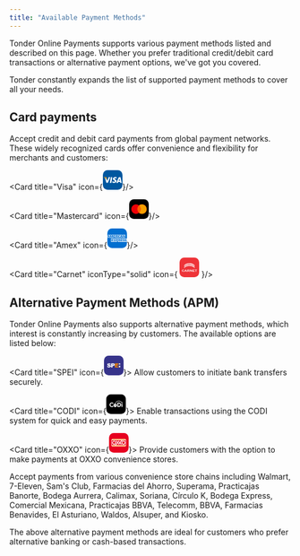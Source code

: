 ```yaml
---
title: "Available Payment Methods"
---
```


Tonder Online Payments supports various payment methods listed and described on this page. Whether you prefer traditional credit/debit card transactions or alternative payment options, we've got you covered.

<Info>
  Tonder constantly expands the list of supported payment methods to cover all your needs.
</Info>

## Card payments

Accept credit and debit card payments from global payment networks. These widely recognized cards offer convenience and flexibility for merchants and customers:

<CardGroup cols={4}>

  <Card title="Visa" icon={<svg xmlns="http://www.w3.org/2000/svg" width="35" height="35" viewBox="0 0 100 100" fill="none">
<rect width="100" height="100" rx="24" fill="#00579F"/>
<path d="M43.3056 64.6621H35.7724L40.4842 35.5278H48.0169L43.3056 64.6621Z" fill="white"/>
<path d="M70.6077 36.2404C69.1219 35.6509 66.7651 35 63.851 35C56.4118 35 51.1731 38.967 51.141 44.6386C51.0792 48.8231 54.8917 51.1473 57.7432 52.5426C60.6577 53.9683 61.6484 54.8989 61.6484 56.1697C61.6187 58.1215 59.2933 59.0212 57.1244 59.0212C54.1168 59.0212 52.5053 58.5574 50.0563 57.4715L49.0644 57.006L48.0102 63.546C49.777 64.3509 53.0322 65.0652 56.4118 65.0965C64.3161 65.0965 69.4621 61.1909 69.5231 55.1469C69.5532 51.8303 67.54 49.2891 63.1998 47.2125C60.565 45.8794 58.9514 44.9805 58.9514 43.6166C58.9823 42.3767 60.3162 41.1066 63.2904 41.1066C65.7394 41.0444 67.5388 41.6331 68.9019 42.2222L69.5832 42.5315L70.6077 36.2404Z" fill="white"/>
<path d="M80.6238 54.3408C81.2442 52.6671 83.6314 46.1893 83.6314 46.1893C83.6001 46.2515 84.2505 44.4847 84.6225 43.4001L85.149 45.9104C85.149 45.9104 86.5755 52.8842 86.8853 54.3408C85.708 54.3408 82.1117 54.3408 80.6238 54.3408ZM89.9226 35.5278H84.0956C82.2987 35.5278 80.9336 36.0543 80.1583 37.9451L68.9687 64.6616H76.873C76.873 64.6616 78.1744 61.0658 78.4541 60.2913C79.3212 60.2913 87.0105 60.2913 88.1261 60.2913C88.3423 61.3142 89.0249 64.6616 89.0249 64.6616H95.9999L89.9226 35.5278Z" fill="white"/>
<path d="M29.4797 35.5278L22.1022 55.3946L21.296 51.3654C19.9321 46.7162 15.6545 41.665 10.8809 39.1533L17.6384 64.6312H25.6045L37.4454 35.5278H29.4797Z" fill="white"/>
<path d="M15.2442 35.5278H3.12399L3 36.1165C12.4545 38.5342 18.716 44.3619 21.2886 51.3666L18.6538 37.9768C18.22 36.1161 16.887 35.5892 15.2442 35.5278Z" fill="#FAA61A"/>
</svg>}/>
  
  <Card title="Mastercard" icon={<svg xmlns="http://www.w3.org/2000/svg" width="35" height="35" viewBox="0 0 100 100" fill="none">
<rect width="100" height="100" rx="24" fill="black"/>
<path fill-rule="evenodd" clip-rule="evenodd" d="M50.1134 68.2668C45.9706 71.8418 40.5967 74 34.7245 74C21.6219 74 11 63.2548 11 50C11 36.7452 21.6219 26 34.7245 26C40.5967 26 45.9707 28.1582 50.1134 31.7333C54.2562 28.1583 59.6301 26.0001 65.5023 26.0001C78.605 26.0001 89.2268 36.7452 89.2268 50.0001C89.2268 63.2549 78.605 74.0001 65.5023 74.0001C59.6301 74.0001 54.2562 71.8419 50.1134 68.2668Z" fill="#ED0006"/>
<path fill-rule="evenodd" clip-rule="evenodd" d="M50.1134 68.2667C55.2145 63.8647 58.4491 57.3145 58.4491 50C58.4491 42.6855 55.2145 36.1353 50.1134 31.7333C54.2562 28.1582 59.6301 26 65.5023 26C78.605 26 89.2268 36.7452 89.2268 50C89.2268 63.2548 78.605 74 65.5023 74C59.6301 74 54.2562 71.8418 50.1134 68.2667Z" fill="#F9A000"/>
<path fill-rule="evenodd" clip-rule="evenodd" d="M50.1135 68.2667C55.2145 63.8646 58.4491 57.3144 58.4491 50C58.4491 42.6856 55.2145 36.1354 50.1135 31.7334C45.0125 36.1354 41.778 42.6856 41.778 50C41.778 57.3144 45.0125 63.8646 50.1135 68.2667Z" fill="#FF5E00"/>
</svg>}/>
  
  <Card title="Amex" icon={<svg xmlns="http://www.w3.org/2000/svg" width="35" height="35" viewBox="0 0 100 100" fill="none">
<rect width="100" height="100" rx="24" fill="#016FD0"/>
<path d="M18.6813 68.264V51.7805H35.4554L37.255 54.2216L39.1142 51.7805H100V67.1273C100 67.1273 98.4077 68.2476 96.5662 68.264H62.8525L60.8234 65.6657V68.264H54.1743V63.8285C54.1743 63.8285 53.266 64.4477 51.3024 64.4477H49.0392V68.264H38.9719L37.1748 65.7706L35.3501 68.264H18.6813Z" fill="white"/>
<path d="M0 40.622L3.69829 32H10.0941L12.1929 36.8297V32H20.1435L21.3929 35.4908L22.6042 32H58.294V33.7549C58.294 33.7549 60.1702 32 63.2535 32L74.8336 32.0405L76.8962 36.807V32H83.5496L85.3808 34.738V32H92.0953V47.4891H85.3808L83.6259 44.7423V47.4891H73.8505L72.8675 45.0475H70.2395L69.2725 47.4891H62.6431C59.99 47.4891 58.294 45.77 58.294 45.77V47.4891H48.2985L46.3147 45.0475V47.4891H9.14658L8.16421 45.0475H5.54463L4.5692 47.4891H0V40.622Z" fill="white"/>
<path d="M5.00461 33.9089L0.0164337 45.5067H3.264L4.18438 43.1843H9.53498L10.4506 45.5067H13.7697L8.78628 33.9089H5.00461ZM6.85014 36.6081L8.48108 40.6664H5.21444L6.85014 36.6081Z" fill="#016FD0"/>
<path d="M14.1132 45.5038V33.906L18.7282 33.9231L21.4124 41.4007L24.0323 33.906H28.6104V45.5038H25.711V36.9581L22.6375 45.5038H20.0947L17.0126 36.9581V45.5038H14.1132Z" fill="#016FD0"/>
<path d="M30.5966 45.5039V33.906H40.058V36.5003H33.5265V38.4841H39.9054V40.9258H33.5265V42.9859H40.058V45.5039H30.5966Z" fill="#016FD0"/>
<path d="M41.7341 33.9089V45.5068H44.6336V41.3865H45.8544L49.3309 45.5068H52.8741L49.0591 41.2339C50.6248 41.1018 52.2399 39.7579 52.2399 37.6716C52.2399 35.231 50.3243 33.9089 48.1864 33.9089H41.7341ZM44.6336 36.5032H47.9479C48.743 36.5032 49.3213 37.1251 49.3213 37.724C49.3213 38.4945 48.572 38.9449 47.9908 38.9449H44.6336V36.5032Z" fill="#016FD0"/>
<path d="M56.3881 45.5039H53.4276V33.906H56.3881V45.5039Z" fill="#016FD0"/>
<path d="M63.4073 45.5039H62.7682C59.6763 45.5039 57.7991 43.068 57.7991 39.7526C57.7991 36.3554 59.6553 33.906 63.5599 33.906H66.7645V36.6529H63.4427C61.8577 36.6529 60.7367 37.8898 60.7367 39.7812C60.7367 42.0273 62.0185 42.9707 63.8651 42.9707H64.6281L63.4073 45.5039Z" fill="#016FD0"/>
<path d="M69.7186 33.9089L64.7304 45.5067H67.9779L68.8983 43.1843H74.2489L75.1645 45.5067H78.4836L73.5002 33.9089H69.7186ZM71.5641 36.6081L73.195 40.6664H69.9284L71.5641 36.6081Z" fill="#016FD0"/>
<path d="M78.8189 45.5039V33.906H82.5052L87.2121 41.1928V33.906H90.1115V45.5039H86.5444L81.7183 38.0263V45.5039H78.8189Z" fill="#016FD0"/>
<path d="M21.1354 65.8015V54.2036H30.5969V56.7979H24.0654V58.7817H30.4443V61.2234H24.0654V63.2835H30.5969V65.8015H21.1354Z" fill="#016FD0"/>
<path d="M67.4942 65.8015V54.2036H76.9557V56.7979H70.4242V58.7817H76.7725V61.2234H70.4242V63.2835H76.9557V65.8015H67.4942Z" fill="#016FD0"/>
<path d="M30.965 65.8014L35.5717 60.074L30.8553 54.2036H34.5082L37.3171 57.8327L40.1354 54.2036H43.6453L38.9909 60.0025L43.6061 65.8014H39.9537L37.2265 62.2295L34.5655 65.8014H30.965Z" fill="#016FD0"/>
<path d="M43.9473 54.2048V65.8027H46.9231V62.1402H49.9751C52.5576 62.1402 54.5151 60.7702 54.5151 58.1058C54.5151 55.8986 52.9798 54.2048 50.3519 54.2048H43.9473ZM46.9231 56.8277H50.1373C50.9716 56.8277 51.5679 57.3391 51.5679 58.163C51.5679 58.937 50.9746 59.4983 50.1277 59.4983H46.9231V56.8277Z" fill="#016FD0"/>
<path d="M55.7759 54.2036V65.8015H58.6753V61.6812H59.8962L63.3727 65.8015H66.9159L63.1008 61.5286C64.6666 61.3964 66.2817 60.0526 66.2817 57.9662C66.2817 55.5257 64.3661 54.2036 62.2281 54.2036H55.7759ZM58.6753 56.7979H61.9897C62.7847 56.7979 63.3631 57.4198 63.3631 58.0187C63.3631 58.7892 62.6137 59.2395 62.0326 59.2395H58.6753V56.7979Z" fill="#016FD0"/>
<path d="M78.3007 65.8015V63.2835H84.1035C84.9621 63.2835 85.3339 62.8196 85.3339 62.3107C85.3339 61.8231 84.9633 61.3302 84.1035 61.3302H81.4813C79.202 61.3302 77.9326 59.9415 77.9326 57.8566C77.9326 55.997 79.0951 54.2036 82.4821 54.2036H88.1284L86.9076 56.8131H82.0243C81.0908 56.8131 80.8034 57.303 80.8034 57.7707C80.8034 58.2515 81.1585 58.7817 81.8717 58.7817H84.6185C87.1594 58.7817 88.2619 60.223 88.2619 62.1104C88.2619 64.1395 87.0333 65.8015 84.4802 65.8015H78.3007Z" fill="#016FD0"/>
<path d="M88.94 65.8015V63.2835H94.7427C95.6013 63.2835 95.9731 62.8196 95.9731 62.3107C95.9731 61.8231 95.6025 61.3302 94.7427 61.3302H92.1205C89.8412 61.3302 88.5718 59.9415 88.5718 57.8566C88.5718 55.997 89.7343 54.2036 93.1213 54.2036H98.6523L97.5468 56.8131H92.6635C91.73 56.8131 91.4427 57.303 91.4427 57.7707C91.4427 58.2515 91.7978 58.7817 92.5109 58.7817H95.2577C97.7986 58.7817 98.9011 60.223 98.9011 62.1104C98.9011 64.1395 97.6726 65.8015 95.1194 65.8015H88.94Z" fill="#016FD0"/>
</svg>}/>
  
  <Card title="Carnet" iconType="solid" icon={
    <svg xmlns="http://www.w3.org/2000/svg" width="35" height="35" viewBox="0 0 100 100" fill="none">
<rect width="100" height="100" rx="24" fill="#EE3338"/>
<path fill-rule="evenodd" clip-rule="evenodd" d="M48.2239 29.0281C43.309 29.1648 38.0193 30.2454 33.8787 31.9588C28.2216 34.2995 24.6054 37.6581 23.6148 41.4912C23.485 41.9937 23.4564 42.306 23.4554 43.2332C23.4542 44.4093 23.5781 45.3181 23.7127 45.1206C23.7632 45.0466 23.7701 45.0619 23.7384 45.1767C23.7145 45.2635 23.7161 45.4204 23.7421 45.5253C23.7834 45.6923 23.8324 45.6203 24.1353 44.9462C24.6954 43.7002 25.6709 42.3154 26.628 41.4078C27.3916 40.6837 28.864 39.526 29.681 39.0073C31.1974 38.0446 33.5929 36.9035 35.4384 36.2647C35.9639 36.0827 36.4423 35.9153 36.5016 35.8926C36.561 35.8699 36.6581 35.8443 36.7174 35.8358C36.7767 35.8273 37.1003 35.7343 37.4365 35.6292C38.3695 35.3376 39.7514 35.0063 41.284 34.7068C41.4818 34.6682 41.8863 34.5891 42.183 34.5309C43.9038 34.1937 46.4709 33.9559 49.4464 33.858C50.7107 33.8164 54.1363 33.9688 55.4514 34.1253C56.7362 34.2781 57.763 34.421 58.2921 34.5205C58.5887 34.5764 59.1227 34.6756 59.4787 34.7411C63.5987 35.499 67.5344 36.9414 70.6256 38.8264C73.4698 40.5608 75.7557 42.991 76.6588 45.2406L76.8224 45.6482L77.0141 44.8466C77.2263 43.9596 77.2681 42.9685 77.1265 42.1807C76.9973 41.4614 76.572 40.179 76.2487 39.5341C75.0021 37.047 72.0163 34.4354 68.4788 32.7381C65.4553 31.2873 61.4398 30.0766 57.9684 29.569C57.5333 29.5053 56.9832 29.4215 56.7459 29.3826C54.8652 29.0745 51.5356 28.936 48.2239 29.0281ZM46.3181 37.6931C43.8165 37.9322 43.5064 37.9747 41.0323 38.4165C37.7314 39.0059 33.6226 40.434 30.953 41.9199C27.2748 43.967 24.9129 46.3943 23.895 49.1735C23.5068 50.2333 23.4545 50.552 23.4585 51.8339C23.4626 53.1708 23.5319 53.6322 23.7234 53.5983C23.79 53.5865 23.8445 53.6111 23.8445 53.6529C23.8445 53.6948 23.8121 53.729 23.7726 53.729C23.6823 53.729 23.6809 53.9489 23.7704 54.0923C23.8233 54.1771 23.8633 54.1379 23.9561 53.9101C25.204 50.8486 27.9765 48.2559 32.2227 46.1796C34.1401 45.242 35.5451 44.7234 38.3355 43.9228C38.926 43.7534 39.5291 43.6191 41.45 43.2295C43.9865 42.7152 46.4228 42.4937 49.842 42.4665C51.3846 42.4543 52.9865 42.4713 53.4018 42.5043C55.0032 42.6316 57.4594 42.9036 57.7242 42.983C57.7877 43.0021 58.0466 43.0485 58.2995 43.0863C59.1339 43.2109 60.559 43.5032 61.5283 43.7486C61.8645 43.8338 62.1881 43.9107 62.2474 43.9197C62.3067 43.9286 62.4038 43.9557 62.4632 43.9799C62.8347 44.1315 64.1491 44.4755 64.2324 44.443C64.2877 44.4215 64.333 44.4318 64.333 44.4657C64.333 44.5331 64.3726 44.5496 65.4836 44.9478C68.1503 45.9034 71.0109 47.4525 72.7697 48.8934C74.1034 49.9862 75.2776 51.3066 76.0003 52.5264C76.3593 53.1322 76.7735 54.0232 76.7787 54.2008C76.7826 54.3317 76.8988 53.9176 77.1316 52.9445C77.2248 52.5542 77.2288 51.0811 77.1374 50.7822C77.0997 50.6591 77.0153 50.3149 76.9498 50.0173C76.7984 49.3294 76.3894 48.3038 75.9961 47.6253C74.9158 45.7622 72.8476 43.8125 70.4458 42.3932C67.619 40.7226 64.1305 39.3997 60.4855 38.616C58.7845 38.2503 58.0729 38.1318 55.811 37.8383C54.4446 37.661 53.2651 37.6038 50.5611 37.5838C48.2281 37.5665 47.4263 37.5872 46.3181 37.6931ZM16.7249 61.1636C15.6173 61.3543 14.32 61.9656 13.5963 62.6377C13.0513 63.1439 12.4693 64.0518 12.2683 64.7097C12.0251 65.5056 11.9388 66.5159 12.0442 67.3324C12.2058 68.5839 12.5497 69.3225 13.3749 70.1909C14.6292 71.5107 16.4363 72.118 18.7025 71.9811C20.537 71.8703 21.9863 71.2129 22.8212 70.1128C23.1338 69.701 23.7568 68.5796 23.6544 68.6132C23.6205 68.6243 23.3986 68.5782 23.1613 68.5108C22.924 68.4434 22.4224 68.3064 22.0466 68.2064C21.6709 68.1064 21.3149 68.0057 21.2555 67.9827C21.1769 67.9522 21.0813 68.0812 20.9029 68.4583C20.2894 69.7555 18.9838 70.4227 17.481 70.207C16.9227 70.1269 16.0877 69.7511 15.6985 69.4048C15.3422 69.0877 14.9621 68.2941 14.8533 67.64C14.7353 66.9313 14.7936 65.4826 14.9617 64.9477C15.3703 63.6469 16.5681 62.84 18.0906 62.84C19.3703 62.84 20.4101 63.4055 20.8924 64.3637C21.0281 64.6333 21.0537 64.65 21.2372 64.5881C21.3462 64.5513 21.9208 64.4353 22.5141 64.3302C23.1074 64.2252 23.6008 64.1311 23.6108 64.1213C23.6807 64.0517 22.9467 62.8782 22.6408 62.5708C21.9899 61.9165 20.7262 61.3269 19.6314 61.1664C19.0602 61.0828 17.2047 61.0809 16.7249 61.1636ZM29.7977 61.4719C29.7306 61.603 28.5714 63.9569 27.2217 66.7028C25.8719 69.4487 24.7339 71.7365 24.6927 71.7868C24.6332 71.8594 24.9142 71.8781 26.0693 71.8781H27.5205L27.8443 71.1674C28.0224 70.7766 28.2705 70.235 28.3958 69.9639L28.6235 69.4711L31.3446 69.4901L34.0659 69.5092L34.6622 70.6754L35.2585 71.8417L36.7139 71.8614L38.1693 71.8812L38.0283 71.6427C37.9507 71.5116 37.3771 70.3875 36.7537 69.1448C34.5061 64.6643 33.4521 62.5732 33.1164 61.9289L32.7745 61.2729L31.3471 61.2532L29.9196 61.2336L29.7977 61.4719ZM39.5976 65.7009C39.5947 68.1563 39.6136 70.5513 39.6395 71.0233L39.6865 71.8813L40.9887 71.8615L42.2908 71.8417L42.3099 69.6284L42.329 67.4151L43.2808 67.4459C44.3156 67.4794 44.5511 67.5536 45.1565 68.0365C45.4349 68.2586 46.9332 69.9656 47.9362 71.2034L48.4756 71.8691L50.0892 71.8736L51.7027 71.8781L51.5229 71.6777C51.424 71.5674 51.0547 71.1 50.7022 70.639C49.1794 68.6469 48.6773 68.1271 47.7162 67.5477C47.4012 67.3577 47.1618 67.1719 47.1845 67.1349C47.2071 67.0978 47.3479 67.0675 47.4975 67.0675C47.8318 67.0675 48.8972 66.7142 49.3166 66.4642C49.7627 66.1984 50.1388 65.7888 50.3645 65.3231C50.5368 64.9675 50.5611 64.8317 50.5611 64.2249C50.5611 63.6295 50.5348 63.4762 50.3734 63.1316C49.979 62.2892 49.3006 61.7708 48.2267 61.4913C47.5297 61.3098 46.0007 61.2406 42.6368 61.2384L39.6028 61.2365L39.5976 65.7009ZM53.258 66.5573V71.8781H54.4805H55.7031V68.4159C55.7031 66.5117 55.7273 64.9546 55.757 64.9556C55.7867 64.9565 56.442 65.7648 57.2133 66.7518C59.3162 69.4425 61.0136 71.6072 61.1329 71.7505C61.2271 71.8635 61.391 71.8781 62.5703 71.8781H63.9015V66.5573V61.2365H62.6796H61.4577L61.439 64.8239L61.4204 68.4115L60.7756 67.6119C60.4209 67.1722 59.3246 65.7628 58.3394 64.48C57.3542 63.1972 56.3823 61.9445 56.1795 61.6963L55.811 61.2451L54.5345 61.2408L53.258 61.2365V66.5573ZM66.7781 66.5573V71.8781H71.8841H76.9901V70.967V70.0559H73.2505H69.5109V68.5981V67.1404H72.8429C74.6756 67.1404 76.1885 67.1268 76.205 67.1103C76.2215 67.0937 76.2249 66.7001 76.2126 66.2356L76.1903 65.3911H72.8626C71.0323 65.3911 69.5214 65.3775 69.5049 65.3609C69.4884 65.3444 69.4846 64.8196 69.4964 64.1947L69.5179 63.0587H73.1102H76.7024V62.1476V61.2365H71.7403H66.7781V66.5573ZM78.381 62.1294L78.3925 63.0222L78.6442 62.9961C78.7826 62.9818 79.6807 62.9937 80.6398 63.0225L82.3838 63.0751V67.4765V71.8781H83.6783H84.9727L84.978 68.6893C84.9809 66.9354 84.99 65.3528 84.9983 65.1724C85.0065 64.992 85.0203 64.4426 85.029 63.9515L85.0446 63.0587L86.6448 63.058C87.5248 63.0577 88.4148 63.0367 88.6224 63.0114L89 62.9654V62.101V61.2365H83.6847H78.3694L78.381 62.1294ZM47.0402 63.1957C47.6276 63.4661 47.9451 64.0731 47.7909 64.6313C47.6847 65.0157 47.2229 65.4809 46.8111 65.6183C46.6212 65.6816 45.8712 65.7191 44.4303 65.7372L42.3268 65.7636V64.4112V63.0587L44.5382 63.0603C46.5281 63.0617 46.7787 63.0753 47.0402 63.1957ZM31.9341 64.972C32.2436 65.6234 32.6536 66.4787 32.8452 66.8727C33.0367 67.2667 33.1935 67.6029 33.1935 67.6198C33.1935 67.6368 32.3683 67.6506 31.3597 67.6506C30.3391 67.6506 29.5258 67.6219 29.5258 67.5859C29.5258 67.5502 29.7966 66.9353 30.1275 66.2192C31.0536 64.2157 31.2635 63.7875 31.3195 63.7875C31.348 63.7875 31.6245 64.3206 31.9341 64.972Z" fill="white"/>
</svg>
    }/>

</CardGroup>

## Alternative Payment Methods (APM)

Tonder Online Payments also supports alternative payment methods, which interest is constantly increasing by customers. The available options are listed below:

<CardGroup cols={3}>

  <Card title="SPEI" icon={<svg xmlns="http://www.w3.org/2000/svg" width="35" height="35" viewBox="0 0 100 100" fill="none">
<rect width="100" height="100" rx="24" fill="#36338A"/>
<path d="M56.1994 39.5518V59.8216H73.9066V55.4421H62.8197V50.7525H72.8697V46.6443H62.8197V44.5514H73.9066V39.5518H56.1994Z" fill="#F08300"/>
<path d="M76.3006 46.0243H78.6934V41.6836L83.0006 47.2645V39.2031H76.3006V46.0243Z" fill="white"/>
<path d="M76.3006 50.365H78.6934V54.5507L83.0006 48.9697V59.5116H76.3006V50.365Z" fill="white"/>
<path d="M36.687 59.6667V39.2031H44.7302C47.4762 39.2031 49.266 39.3065 50.0998 39.5132C51.3789 39.8254 52.5128 40.5468 53.319 41.5611C54.1836 42.6132 54.6159 43.9718 54.6159 45.6368C54.6159 46.9225 54.3665 48.003 53.8678 48.8784C53.4156 49.7045 52.7642 50.412 51.9694 50.9402C51.2621 51.4149 50.4669 51.7519 49.6276 51.9324C48.5492 52.1319 46.988 52.2321 44.944 52.2332H43.2786V59.6621L36.687 59.6667ZM43.119 43.3889V47.8847H44.7526C45.9299 47.8847 46.7163 47.802 47.1119 47.6366C47.499 47.4798 47.8255 47.2087 48.0451 46.8615C48.276 46.489 48.3933 46.0606 48.3833 45.6259C48.4033 45.1103 48.2337 44.6047 47.9048 44.1997C47.6057 43.834 47.1819 43.5843 46.7099 43.4958C46.3526 43.4225 45.6363 43.3863 44.5611 43.3873L43.119 43.3889Z" fill="white"/>
<path d="M16 52.8455L22.0619 52.5354C22.3012 53.6005 22.6266 54.6671 23.3572 55.2174C24.0879 55.7678 24.4739 56.0453 25.7852 56.0453C27.2321 56.0453 27.3645 55.7864 28.0951 55.2701C28.3305 55.103 28.5205 54.8828 28.6486 54.6283C28.7768 54.3739 28.8392 54.0929 28.8305 53.8098C28.8437 53.4281 28.7009 53.0569 28.4333 52.7773C27.9177 52.2731 27.2701 51.9155 26.5605 51.7432C22.046 50.7697 20.1476 49.8798 18.9352 49.0768C17.2618 47.9575 16.9045 46.7157 16.9045 44.736C16.9045 42.9439 17.7867 41.7471 19.2335 40.527C20.6804 39.307 22.6059 39 25.6464 39C28.5402 39 30.6911 39.4609 32.0991 40.3828C33.5061 41.3053 33.8938 43.2121 34.425 45.0166L28.3631 45.3267C28.1366 44.5221 27.9643 43.6958 27.3262 43.2664C26.7029 42.813 25.9508 42.558 25.1726 42.5362C24.375 42.5362 24.0145 42.671 23.3764 43.0726C23.1809 43.1892 23.0196 43.3527 22.9079 43.5473C22.7961 43.7419 22.7377 43.9612 22.7383 44.1841C22.7409 44.381 22.793 44.5744 22.89 44.7473C22.9871 44.9202 23.1261 45.0675 23.295 45.1763C23.8007 45.5406 24.426 45.7437 27.4075 46.4057C30.389 47.0676 32.1502 48.035 33.3307 48.9946C34.5111 49.9542 35.0854 51.32 35.0854 53.0656C35.0854 54.9611 34.2756 56.5909 32.6559 57.9552C31.0351 59.3179 28.9581 60 25.7852 60C22.9042 60 20.3055 59.4279 18.6258 58.2854C16.946 57.1428 16.5185 54.8128 16 52.8455Z" fill="white"/>
</svg>}>
    Allow customers to initiate bank transfers securely.
  </Card>
  
  <Card title="CODI" icon={<svg xmlns="http://www.w3.org/2000/svg" width="35" height="35" viewBox="0 0 100 100" fill="none">
<rect width="100" height="100" rx="24" fill="black"/>
<path d="M54.4137 55.9004C54.4137 57.1701 54.1869 58.341 53.7332 59.4273C53.2796 60.5136 52.6558 61.4588 51.876 62.2489C51.0963 63.0389 50.1748 63.6738 49.1257 64.1252C48.0766 64.5767 46.9425 64.8165 45.7374 64.8165C44.5466 64.8165 43.4124 64.5908 42.3633 64.1252C41.3142 63.6738 40.3927 63.0389 39.5988 62.2489C38.8049 61.4588 38.1811 60.5136 37.7275 59.4273C37.2738 58.341 37.047 57.156 37.047 55.9004C37.047 54.6166 37.2738 53.4315 37.7275 52.3311C38.1811 51.2307 38.8049 50.2855 39.5988 49.4954C40.3927 48.7054 41.3142 48.0705 42.3633 47.6191C43.4124 47.1676 44.5466 46.9419 45.7374 46.9419C46.9425 46.9419 48.0766 47.1535 49.1257 47.5767C50.1748 48 51.0963 48.6066 51.876 49.3967C52.6558 50.1867 53.2796 51.1178 53.7332 52.2323C54.1869 53.3327 54.4137 54.5601 54.4137 55.9004Z" fill="white"/>
<path d="M36.4224 62.1927C35.3591 63.0956 34.1824 63.801 32.864 64.2807C31.5455 64.7604 30.1845 65.0002 28.781 65.0002C27.7036 65.0002 26.6545 64.8591 25.6621 64.577C24.6555 64.2948 23.7198 63.8998 22.8551 63.3919C21.9761 62.884 21.1822 62.2633 20.4592 61.5579C19.7361 60.8384 19.1265 60.0484 18.6162 59.1737C18.1058 58.299 17.7088 57.3679 17.4253 56.3803C17.1418 55.3787 17 54.3488 17 53.2766C17 52.2044 17.1418 51.1605 17.4253 50.1588C17.7088 49.1571 18.1058 48.226 18.6162 47.3514C19.1265 46.4767 19.7503 45.6866 20.4592 44.9672C21.1822 44.2477 21.9761 43.641 22.8551 43.119C23.734 42.6111 24.6697 42.2161 25.6621 41.934C26.6686 41.6518 27.7036 41.5107 28.781 41.5107C30.1845 41.5107 31.5455 41.7506 32.864 42.2302C34.1824 42.7099 35.3591 43.4012 36.4224 44.3182L34.0123 48.2683C33.346 47.5489 32.5521 46.9986 31.6447 46.6177C30.7374 46.2368 29.7734 46.0393 28.781 46.0393C27.7744 46.0393 26.8388 46.2227 25.9598 46.6036C25.0808 46.9845 24.3153 47.4924 23.6631 48.1414C23.011 48.7903 22.4864 49.5522 22.1037 50.4269C21.7209 51.3016 21.5366 52.2468 21.5366 53.2343C21.5366 54.2218 21.7209 55.153 22.1037 56.0276C22.4864 56.9023 22.9968 57.6642 23.6631 58.3131C24.3153 58.9621 25.0808 59.4841 25.9598 59.865C26.8388 60.2459 27.7745 60.4293 28.781 60.4293C29.7734 60.4293 30.7232 60.2318 31.6447 59.8509C32.5521 59.47 33.346 58.9198 34.0123 58.2003L36.4224 62.1927Z" fill="white"/>
<path d="M75.5504 53.1918C75.5504 54.2358 75.4086 55.2374 75.1393 56.1968C74.8699 57.1561 74.4871 58.059 73.9909 58.9055C73.4948 59.7378 72.8993 60.4996 72.2188 61.1909C71.5242 61.8822 70.7586 62.4747 69.9222 62.9685C69.0715 63.4623 68.1642 63.8432 67.2002 64.1112C66.2361 64.3793 65.2296 64.5203 64.1805 64.5203H57.3047V41.8491H64.1663C65.2154 41.8491 66.222 41.9902 67.186 42.2583C68.15 42.5263 69.0573 42.9072 69.908 43.401C70.7586 43.8947 71.5241 44.4873 72.2046 45.1786C72.8993 45.8698 73.4806 46.6317 73.9768 47.464C74.4729 48.2964 74.8557 49.1993 75.1251 50.1727C75.4228 51.132 75.5504 52.1478 75.5504 53.1918ZM70.9996 53.1918C70.9996 52.2607 70.8153 51.3719 70.4609 50.5536C70.1065 49.7354 69.6245 49.0159 69.0007 48.3952C68.3769 47.7744 67.6539 47.2947 66.8316 46.928C65.9952 46.5752 65.1162 46.3919 64.1664 46.3919H61.8981V59.9776H64.1664C65.102 59.9776 65.9952 59.8084 66.8316 59.4416C67.668 59.0888 68.3911 58.6092 69.0007 57.9885C69.6245 57.3677 70.1065 56.6482 70.4609 55.83C70.8153 54.9976 70.9996 54.1229 70.9996 53.1918Z" fill="white"/>
<path d="M82.468 47.5908H78.1016V64.5202H82.468V47.5908Z" fill="white"/>
<path d="M83.7044 41.1296C83.5059 40.6782 83.2366 40.2973 82.9105 39.9587C82.5702 39.6342 82.1733 39.3661 81.7338 39.1686C81.2801 38.9711 80.7981 38.8724 80.2877 38.8724C80.0751 38.8724 79.8624 38.8865 79.6498 38.9288C77.5091 36.3753 74.6312 34.4002 71.2996 33.2151C67.1174 31.7338 62.4957 31.6069 58.2994 32.8342C53.8762 34.1321 50.2185 36.8268 47.695 40.6359C45.5118 43.923 44.2642 47.8873 43.9523 52.4582C42.6339 53.1071 41.7266 54.4615 41.7266 56.0275C41.7266 58.2283 43.5128 60.0059 45.7244 60.0059C47.936 60.0059 49.7223 58.2283 49.7223 56.0275C49.7223 54.5038 48.8575 53.1636 47.5816 52.5005C48.4464 40.8475 55.8893 37.3205 59.3201 36.3189C65.7422 34.4284 72.8449 36.5305 76.8286 41.2425C76.6726 41.6516 76.5876 42.0749 76.5876 42.5263C76.5876 43.0342 76.6868 43.5139 76.8853 43.9512C77.0838 44.3885 77.339 44.7836 77.665 45.1081C77.9911 45.4326 78.388 45.7006 78.8417 45.8981C79.2954 46.0956 79.7774 46.1944 80.2878 46.1944C80.7981 46.1944 81.2801 46.0956 81.7338 45.8981C82.1875 45.7006 82.5702 45.4467 82.9105 45.1081C83.2507 44.7836 83.5059 44.3886 83.7044 43.9512C83.9029 43.5139 84.0021 43.0342 84.0021 42.5263C83.9879 42.0607 83.9029 41.5811 83.7044 41.1296Z" fill="#999999"/>
</svg>}>
    Enable transactions using the CODI system for quick and easy payments.
  </Card>
  
  <Card title="OXXO" icon={<svg xmlns="http://www.w3.org/2000/svg" width="35" height="35" viewBox="0 0 100 100" fill="none">
<rect width="100" height="100" rx="24" fill="#E70020"/>
<path d="M14 35.4427C14 33.0394 15.9302 31.0894 18.3136 31.0894H81.5977C83.979 31.0894 85.9112 33.0394 85.9112 35.4427V62.9799C85.9112 65.3832 83.9791 67.3312 81.5977 67.3312H18.3136C15.9302 67.3312 14 65.3832 14 62.9799V35.4427Z" fill="white"/>
<path d="M14.0511 35.0035C14.0511 32.7931 15.8282 31 18.0189 31H81.957C84.1475 31 85.9227 32.7931 85.9227 35.0035V35.1308H14.0511V35.0035ZM85.9227 63.3438V63.4432C85.9227 65.6536 84.1475 67.4467 81.957 67.4467H18.0189C15.8283 67.4467 14.0511 65.6536 14.0511 63.4432V63.3438H85.9227Z" fill="#FBB110"/>
<path d="M63.7923 49.1805C63.7923 54.7762 68.2868 59.3124 73.8328 59.3124C79.3768 59.3124 83.8732 54.7762 83.8732 49.1806C83.8732 43.5828 79.3768 39.0466 73.8328 39.0466C68.2868 39.0466 63.7923 43.5828 63.7923 49.1805ZM15.9217 49.1805C15.9217 54.7762 20.4181 59.3124 25.9641 59.3124C31.5082 59.3124 36.0046 54.7762 36.0046 49.1806C36.0046 43.5828 31.5082 39.0466 25.9641 39.0466C20.4181 39.0466 15.9216 43.5828 15.9216 49.1805H15.9217ZM85.9227 61.4255H36.4161C37.3086 60.7933 38.1395 59.9286 39.0459 58.7617L44.0891 52.2676L46.2915 55.0763L48.7425 51.7865L46.5997 49.0334L51.7322 42.422C53.3622 40.3248 50.2453 37.8598 48.6153 39.957L44.0792 45.8011L39.4673 39.8795C37.8354 37.7883 34.7244 40.2592 36.3564 42.3523L41.5685 49.0354L35.929 56.2969C33.9253 58.8771 31.9256 61.2425 27.9559 61.4255H14.0511V37.0488H63.2973C62.4505 37.673 61.6514 38.5099 60.7847 39.627L55.7436 46.1192L53.5391 43.3125L51.0902 46.6023L53.233 49.3534L48.0985 55.9649C46.4705 58.062 49.5873 60.527 51.2154 58.4298L55.7535 52.5876L60.3653 58.5073C61.9973 60.6005 65.1082 58.1297 63.4762 56.0365L58.2642 49.3515L63.9036 42.0919C65.7443 39.7185 67.5831 37.5279 70.9504 37.0488H85.9227V61.4255ZM67.8216 49.1805C67.8216 45.8291 70.5131 43.1136 73.8328 43.1136C77.1524 43.1136 79.842 45.8291 79.842 49.1805C79.842 52.5299 77.1524 55.2453 73.8328 55.2453C70.5131 55.2453 67.8216 52.5299 67.8216 49.1805ZM19.953 49.1805C19.953 45.8291 22.6445 43.1136 25.9641 43.1136C29.2818 43.1136 31.9733 45.8291 31.9733 49.1805C31.9733 52.5299 29.2818 55.2453 25.9641 55.2453C22.6445 55.2453 19.953 52.5299 19.953 49.1805Z" fill="#E70020"/>
<rect x="13" y="32" width="73" height="35" rx="4" stroke="white" stroke-width="2"/>
</svg>}>
    Provide customers with the option to make payments at OXXO convenience stores.
  </Card>
  
</CardGroup>

<Card title="Cash Payments">
  Accept payments from various convenience store chains including Walmart, 7-Eleven, Sam's Club, Farmacias del Ahorro, Superama, Practicajas Banorte, Bodega Aurrera, Calimax, Soriana, Círculo K, Bodega Express, Comercial Mexicana, Practicajas BBVA, Telecomm, BBVA, Farmacias Benavides, El Asturiano, Waldos, Alsuper, and Kiosko.
</Card>

The above alternative payment methods are ideal for customers who prefer alternative banking or cash-based transactions.
